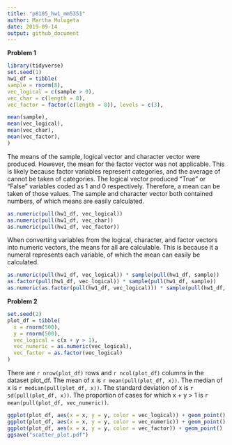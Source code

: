 ```yaml
---
title: "p8105_hw1_mm5351"
author: Martha Mulugeta
date: 2019-09-14
output: github_document
---
```


**Problem 1**
```r
library(tidyverse)
set.seed(1)
hw1_df = tibble(
sample = rnorm(8),
vec_logical = c(sample > 0),
vec_char = c(length = 8),
vec_factor = factor(c(length = 8)), levels = c(3),

mean(sample),
mean(vec_logical),
mean(vec_char),
mean(vec_factor),
)
```
The means of the sample, logical vector and character vector were produced. However, the mean for the factor vector was not applicable. This is likely because factor variables represent categories, and the average of cannot be taken of categories. The logical vector produced "True" or "False" variables coded as 1 and 0 respectively. Therefore, a mean can be taken of those values. The sample and character vector both contained numbers, of which means are easily calculated. 

```r
as.numeric(pull(hw1_df, vec_logical))
as.numeric(pull(hw1_df, vec_char))
as.numeric(pull(hw1_df, vec_factor))
```
When converting variables from the logical, character, and factor vectors into numeric vectors, the means for all are calculable. This is because it a numeral represents each variable, of which the mean can easily be calculated. 

```r
as.numeric(pull(hw1_df, vec_logical)) * sample(pull(hw1_df, sample))
as.factor(pull(hw1_df, vec_logical)) * sample(pull(hw1_df, sample))
as.numeric(as.factor(pull(hw1_df, vec_logical))) * sample(pull(hw1_df, sample))
```

**Problem 2**
```r
set.seed(2)
plot_df = tibble(
  x = rnorm(500),
  y = rnorm(500),
  vec_logical = c(x + y > 1),
  vec_numeric = as.numeric(vec_logical), 
  vec_factor = as.factor(vec_logical)
)
```

There are `r nrow(plot_df)` rows and `r ncol(plot_df)` columns in the dataset plot_df. The mean of x is `r mean(pull(plot_df, x))`. The median of x is `r median(pull(plot_df, x))`. The standard deviation of x is `r sd(pull(plot_df, x))`. The proportion of cases for which x + y > 1 is	`r mean(pull(plot_df, vec_numeric))`.  

```r
ggplot(plot_df, aes(x = x, y = y, color = vec_logical)) + geom_point()
ggplot(plot_df, aes(x = x, y = y, color = vec_numeric)) + geom_point()
ggplot(plot_df, aes(x = x, y = y, color = vec_factor)) + geom_point()
ggsave("scatter_plot.pdf")
```